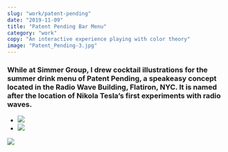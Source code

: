 ```yaml
---
slug: "work/patent-pending"
date: "2019-11-09"
title: "Patent Pending Bar Menu"
category: "work"
copy: "An interactive experience playing with color theory"
image: "Patent_Pending-3.jpg"
---
```


### While at Simmer Group, I drew cocktail illustrations for the summer drink menu of Patent Pending, a speakeasy concept located in the Radio Wave Building, Flatiron, NYC. It is named after the location of Nikola Tesla’s first experiments with radio waves.

- ![](Patent_Pending-3.jpg)
- ![](Patent_Pending-4.jpg)

![](Patent_Pending-2.jpg)

### &nbsp;
